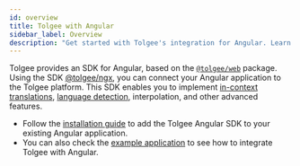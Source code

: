 ```yaml
---
id: overview
title: Tolgee with Angular
sidebar_label: Overview
description: "Get started with Tolgee's integration for Angular. Learn how to add localization to your Angular applications."
---
```


Tolgee provides an SDK for Angular, based on the [`@tolgee/web`](../../api/web_package/about) package. Using the SDK [@tolgee/ngx](https://www.npmjs.com/package/@tolgee/ngx), you can connect your Angular application to the Tolgee platform. This SDK enables you to implement [in-context translations](../../in-context), [language detection](../../language#language-detection), interpolation, and other advanced features.

- Follow the [installation guide](./installation) to add the Tolgee Angular SDK to your existing Angular application.
- You can also check the [example application](https://github.com/tolgee/ngx-example) to see how to integrate Tolgee with Angular.
